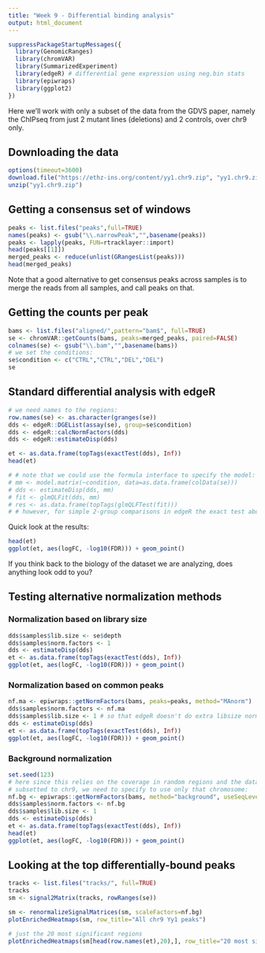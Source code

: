 ```yaml
---
title: "Week 9 - Differential binding analysis"
output: html_document
---
```


```r
suppressPackageStartupMessages({
  library(GenomicRanges)
  library(chromVAR)
  library(SummarizedExperiment)
  library(edgeR) # differential gene expression using neg.bin stats
  library(epiwraps)
  library(ggplot2)
})
```


Here we'll work with only a subset of the data from the GDVS paper, namely the ChIPseq from just 2 mutant lines (deletions) and 2 controls, over chr9 only.

## Downloading the data

```r
options(timeout=3600)
download.file("https://ethz-ins.org/content/yy1.chr9.zip", "yy1.chr9.zip", mode="wb")
unzip("yy1.chr9.zip")
```


## Getting a consensus set of windows

```r
peaks <- list.files("peaks",full=TRUE)
names(peaks) <- gsub("\\.narrowPeak","",basename(peaks))
peaks <- lapply(peaks, FUN=rtracklayer::import)
head(peaks[[1]])
merged_peaks <- reduce(unlist(GRangesList(peaks)))
head(merged_peaks)
```

Note that a good alternative to get consensus peaks across samples is to merge the reads from all samples, and call peaks on that.

## Getting the counts per peak

```r
bams <- list.files("aligned/",pattern="bam$", full=TRUE)
se <- chromVAR::getCounts(bams, peaks=merged_peaks, paired=FALSE)
colnames(se) <- gsub("\\.bam","",basename(bams))
# we set the conditions:
se$condition <- c("CTRL","CTRL","DEL","DEL")
se
```

## Standard differential analysis with edgeR

```r
# we need names to the regions:
row.names(se) <- as.character(granges(se))
dds <- edgeR::DGEList(assay(se), group=se$condition)
dds <- edgeR::calcNormFactors(dds)
dds <- edgeR::estimateDisp(dds)

et <- as.data.frame(topTags(exactTest(dds), Inf))
head(et)

# # note that we could use the formula interface to specify the model:
# mm <- model.matrix(~condition, data=as.data.frame(colData(se)))
# dds <- estimateDisp(dds, mm)
# fit <- glmQLFit(dds, mm)
# res <- as.data.frame(topTags(glmQLFTest(fit)))
# # however, for simple 2-group comparisons in edgeR the exact test above is normally a tiny bit more accurate
```

Quick look at the results:

```r
head(et)
ggplot(et, aes(logFC, -log10(FDR))) + geom_point()
```

If you think back to the biology of the dataset we are analyzing, does anything look odd to you?







## Testing alternative normalization methods

### Normalization based on library size

```r
dds$samples$lib.size <- se$depth
dds$samples$norm.factors <- 1
dds <- estimateDisp(dds)
et <- as.data.frame(topTags(exactTest(dds), Inf))
ggplot(et, aes(logFC, -log10(FDR))) + geom_point()
```

### Normalization based on common peaks

```r
nf.ma <- epiwraps::getNormFactors(bams, peaks=peaks, method="MAnorm")
dds$samples$norm.factors <- nf.ma
dds$samples$lib.size <- 1 # so that edgeR doesn't do extra libsize normalization
dds <- estimateDisp(dds)
et <- as.data.frame(topTags(exactTest(dds), Inf))
ggplot(et, aes(logFC, -log10(FDR))) + geom_point()
```

### Background normalization

```r
set.seed(123)
# here since this relies on the coverage in random regions and the data has been
# subsetted to chr9, we need to specify to use only that chromosome:
nf.bg <- epiwraps::getNormFactors(bams, method="background", useSeqLevels = "9")
dds$samples$norm.factors <- nf.bg
dds$samples$lib.size <- 1
dds <- estimateDisp(dds)
et <- as.data.frame(topTags(exactTest(dds), Inf))
head(et)
ggplot(et, aes(logFC, -log10(FDR))) + geom_point()
```


## Looking at the top differentially-bound peaks

```r
tracks <- list.files("tracks/", full=TRUE)
tracks
sm <- signal2Matrix(tracks, rowRanges(se))

sm <- renormalizeSignalMatrices(sm, scaleFactors=nf.bg)
plotEnrichedHeatmaps(sm, row_title="All chr9 Yy1 peaks")

# just the 20 most significant regions
plotEnrichedHeatmaps(sm[head(row.names(et),20),], row_title="20 most significantly changing peaks")
```

